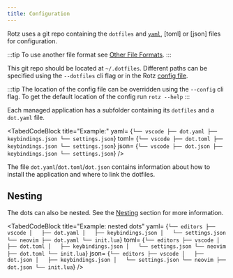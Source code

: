 ```yaml
---
title: Configuration
---
```


Rotz uses a git repo containing the `dotfiles` and [`yaml`](https://yaml.org/), [toml] or [json] files for configuration.

:::tip
To use another file format see [Other File Formats](#other-file-formats).
:::

This git repo should be located at `~/.dotfiles`. Different paths can be specified using the `--dotfiles` cli flag or in the Rotz [config file](#configyaml).

:::tip
The location of the config file can be overridden using the `--config` cli flag. To get the default location of the config run `rotz --help`
:::

Each managed application has a subfolder containing its `dotfiles` and a `dot.yaml` file.


<TabedCodeBlock title="Example:"
yaml=
{`
└── vscode
    ├── dot.yaml
    ├── keybindings.json
    └── settings.json
`}
toml=
{`
└── vscode
    ├── dot.toml
    ├── keybindings.json
    └── settings.json
`}
json=
{`
└── vscode
    ├── dot.json
    ├── keybindings.json
    └── settings.json
`}
/>

<TabedCodeBlock title="Example:"
    yaml="The file `dot.yaml` contains information about how to install the application and where to link the dotfiles."
    toml="The file `dot.toml` contains information about how to install the application and where to link the dotfiles."
    json="The file `dot.json` contains information about how to install the application and where to link the dotfiles."
    />

The file `dot.yaml`/`dot.toml`/`dot.json` contains information about how to install the application and where to link the dotfiles.

## Nesting

The dots can also be nested. See the [Nesting](dot.yaml.mdx#nesting) section for more information.

<TabedCodeBlock title="Example: nested dots"
yaml=
{`
└── editors
    ├── vscode
    │   ├── dot.yaml
    │   ├── keybindings.json
    │   └── settings.json
    └── neovim
        ├── dot.yaml
        └── init.lua
`}
toml=
{`
└── editors
    ├── vscode
    │   ├── dot.toml
    │   ├── keybindings.json
    │   └── settings.json
    └── neovim
        ├── dot.toml
        └── init.lua
`}
json=
{`
└── editors
    ├── vscode
    │   ├── dot.json
    │   ├── keybindings.json
    │   └── settings.json
    └── neovim
        ├── dot.json
        └── init.lua
`}
/>
